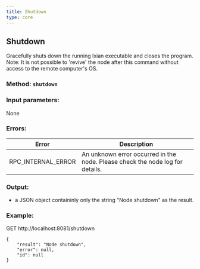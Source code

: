```yaml
---
title: Shutdown
type: core
---
```

## Shutdown
Gracefully shuts down the running Ixian executable and closes the program.
Note: It is not possible to 'revive' the node after this command without access to the remote computer's OS.
### Method: `shutdown`
### Input parameters:
None

### Errors:

| Error | Description |
| --- | --- |
| RPC_INTERNAL_ERROR | An unknown error occurred in the node. Please check the node log for details. |

### Output:
- a JSON object containinly only the string "Node shutdown" as the result.

### Example:
GET http://localhost:8081/shutdown
```
{
	"result": "Node shutdown",
	"error": null,
	"id": null
}
```